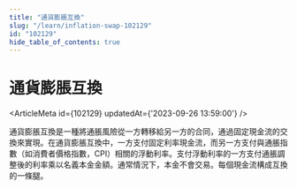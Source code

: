 ```yaml
---
title: "通貨膨脹互換"
slug: "/learn/inflation-swap-102129"
id: "102129"
hide_table_of_contents: true
---
```



# 通貨膨脹互換

<ArticleMeta id={102129} updatedAt={'2023-09-26 13:59:00'} />
<div className='border-solid border-b border-t-0 my-4 border-[var(--ifm-color-gray-300)]' />

通貨膨脹互換是一種將通脹風險從一方轉移給另一方的合同，通過固定現金流的交換來實現。在通貨膨脹互換中，一方支付固定利率現金流，而另一方支付與通脹指數（如消費者價格指數，CPI）相關的浮動利率。支付浮動利率的一方支付通脹調整後的利率乘以名義本金金額。通常情況下，本金不會交易。每個現金流構成互換的一條腿。
